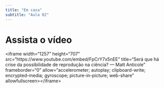 ---
title: "Em casa"
subtitle: "Aula 02"
---

# Assista o vídeo

\<iframe width="1257" height="707" src="https://www.youtube.com/embed/FpCrY7x5nEE" title="Será que há crise da possibilidade de reprodução na ciência? --- Matt Anticole" frameborder="0" allow="accelerometer; autoplay; clipboard-write; encrypted-media; gyroscope; picture-in-picture; web-share" allowfullscreen\>\</iframe\>


